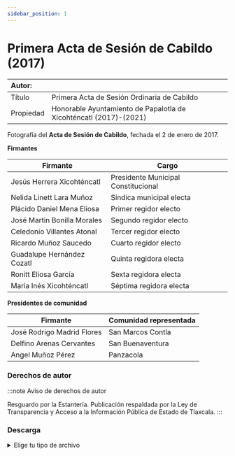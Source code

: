 ```yaml
---
sidebar_position: 1
---
```

# Primera Acta de Sesión de Cabildo (2017)

|Autor:|  |
|:--|:--|
|Título|Primera Acta de Sesión Ordinaria de Cabildo|
|Propiedad|Honorable Ayuntamiento de Papalotla de Xicohténcatl (2017)-(2021)|

Fotografía del **Acta de Sesión de Cabildo**, fechada el 2 de enero de 2017.

**Firmantes**

|Firmante|Cargo  |
|--|--|
|Jesús Herrera Xicohténcatl  |Presidente Municipal Constitucional  |
|Nelida Linett Lara Muñoz|Síndica municipal electa |
|Plácido Daniel Mena Eliosa|Primer regidor electo|
|José Martin Bonilla Morales |Segundo regidor electo|
|Celedonio Villantes Atonal |Tercer regidor electo|
|Ricardo Muñoz Saucedo|Cuarto regidor electo|
|Guadalupe  Hernández Cozatl|Quinta regidora electa|
|Ronitt Eliosa García|Sexta regidora electa|
|María Inés Xicohténcatl|Séptima regidora electa|

**Presidentes de comunidad**

| Firmante | Comunidad representada |
|--|--|
|José Rodrigo Madrid Flores  |San Marcos Contla|
|Delfino Arenas Cervantes|San Buenaventura|
|Angel Muñoz Pérez |Panzacola|





### Derechos de autor

:::note Aviso de derechos de autor

Resguardo por la Estantería. Publicación respaldada por la Ley de Transparencia y Acceso a la Información Pública de
Estado de Tlaxcala.
:::

### Descarga
<details>
  <summary>Elige tu tipo de archivo</summary>
    <div>
        <a href="https://estanteriadigitalpapalotla.s3.us-east-2.amazonaws.com/EstanteriaDigitalDePapalotla/Documentos+p%C3%BAblicos+y+transparencia/Primera-Acta-Cabildo.pdf"> 📥 Primera Acta de Sesión Ordinaria de Cabildo (2017) (PDF)</a>
        </div>
</details>
